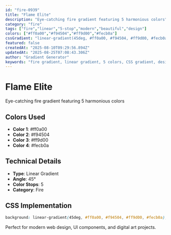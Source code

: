 ```yaml
---
id: "fire-0939"
title: "Flame Elite"
description: "Eye-catching fire gradient featuring 5 harmonious colors"
category: "fire"
tags: ["fire","linear","5-stop","modern","beautiful","design"]
colors: ["#ff0a00","#f94504","#ff9d00","#fecb0a"]
cssGradient: "linear-gradient(45deg, #ff0a00, #f94504, #ff9d00, #fecb0a)"
featured: false
createdAt: "2025-08-10T09:29:56.894Z"
updatedAt: "2025-08-25T07:08:43.306Z"
author: "Gradient Generator"
keywords: "fire gradient, linear gradient, 5 colors, CSS gradient, design, #ff0a00, #f94504, #ff9d00, #fecb0a"
---
```


# Flame Elite

Eye-catching fire gradient featuring 5 harmonious colors

## Colors Used
- **Color 1**: #ff0a00
- **Color 2**: #f94504
- **Color 3**: #ff9d00
- **Color 4**: #fecb0a

## Technical Details
- **Type**: Linear Gradient
- **Angle**: 45°
- **Color Stops**: 5
- **Category**: Fire

## CSS Implementation
```css
background: linear-gradient(45deg, #ff0a00, #f94504, #ff9d00, #fecb0a);
```

Perfect for modern web design, UI components, and digital art projects.
